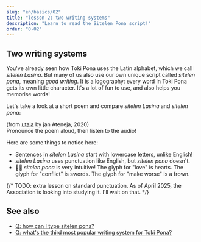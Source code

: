 ```yaml
---
slug: "en/basics/02"
title: "lesson 2: two writing systems"
description: "Learn to read the Sitelen Pona script!"
order: "0-02"
---
```



## Two writing systems

You've already seen how Toki Pona uses the Latin alphabet, which we call _sitelen Lasina_. But many of us also use our own unique script called _sitelen pona_, meaning _good writing_. It is a logography: every word in Toki Pona gets its own little character. It's a lot of fun to use, and also helps you memorise words!

Let's take a look at a short poem and compare _sitelen Lasina_ and _sitelen pona_:

<Tabbed id="1">
  <Row sl="sina olin e utala." m="You love conflict." />
  <Row sl="taso sina sona ala:" m="But you don’t understand" />
  <Row sl="utala li ike e sina." m="that conflict makes you worse." />
</Tabbed>

(from [utala](https://utala.pona.la/toki-musi-lili/#utala) by jan Ateneja, 2020)  
Pronounce the poem aloud, then listen to the audio!

Here are some things to notice here:

- Sentences in _sitelen Lasina_ start with lowercase letters, unlike English!
- _sitelen Lasina_ uses punctuation like English, but _sitelen pona_ doesn't.
- 󱥠󱥔 _sitelen pona_ is very intuitive! The glyph for "love" is hearts. The glyph for "conflict" is swords. The glyph for "make worse" is a frown.

{/* TODO: extra lesson on standard punctuation. As of April 2025, the Association is looking into studying it. I'll wait on that. */}

## See also
* [Q: how can I type sitelen pona?](en/more/fonts/)
* [Q: what's the third most popular writing system for Toki Pona?](en/more/sitelen-sitelen/)

